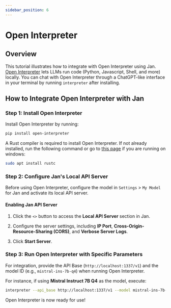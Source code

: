 ```yaml
---
sidebar_position: 6
---
```


# Open Interpreter

## Overview

This tutorial illustrates how to integrate with Open Interpreter using Jan. [Open Interpreter](https://github.com/KillianLucas/open-interpreter/) lets LLMs run code (Python, Javascript, Shell, and more) locally. You can chat with Open Interpreter through a ChatGPT-like interface in your terminal by running `interpreter` after installing.

## How to Integrate Open Interpreter with Jan

### Step 1: Install Open Interpreter

Install Open Interpreter by running:

```sh
pip install open-interpreter
```

A Rust compiler is required to install Open Interpreter. If not already installed, run the following command or go to [this page](https://rustup.rs/) if you are running on windows:

```zsh
sudo apt install rustc
```

### Step 2: Configure Jan's Local API Server

Before using Open Interpreter, configure the model in `Settings` > `My Model` for Jan and activate its local API server.

#### Enabling Jan API Server

1. Click the `<>` button to access the **Local API Server** section in Jan.

2. Configure the server settings, including **IP Port**, **Cross-Origin-Resource-Sharing (CORS)**, and **Verbose Server Logs**.

3. Click **Start Server**.

### Step 3: Run Open Interpreter with Specific Parameters

For integration, provide the API Base (`http://localhost:1337/v1`) and the model ID (e.g., `mistral-ins-7b-q4`) when running Open Interpreter.

For instance, if using **Mistral Instruct 7B Q4** as the model, execute:

```zsh
interpreter --api_base http://localhost:1337/v1 --model mistral-ins-7b-q4
```

Open Interpreter is now ready for use!

